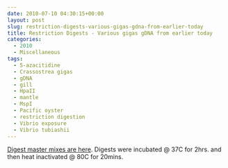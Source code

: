 ```yaml
---
date: 2010-07-10 04:30:15+00:00
layout: post
slug: restriction-digests-various-gigas-gdna-from-earlier-today
title: Restriction Digests - Various gigas gDNA from earlier today
categories:
  - 2010
  - Miscellaneous
tags:
  - 5-azacitidine
  - Crassostrea gigas
  - gDNA
  - gill
  - HpaII
  - mantle
  - MspI
  - Pacific oyster
  - restriction digestion
  - Vibrio exposure
  - Vibrio tubiashii
---
```


[Digest master mixes are here](https://spreadsheets.google.com/ccc?key=0AmS_90rPaQMzdHR6WS1CaDh4OGQ4Z2NaNUxOLTMyNFE&hl=en#gid=0). Digests were incubated @ 37C for 2hrs. and then heat inactivated @ 80C for 20mins.

